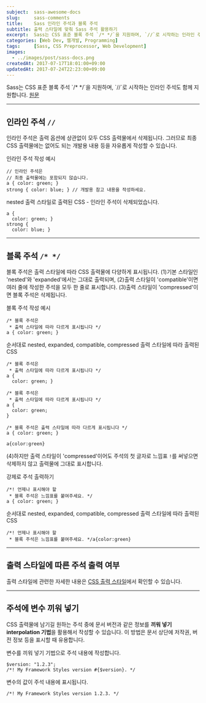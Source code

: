 ```yaml
---
subject:  sass-awesome-docs
slug:     sass-comments
title:    Sass 인라인 주석과 블록 주석
subtitle: 출력 스타일에 맞춰 Sass 주석 활용하기
excerpt:  Sass는 CSS 표준 블록 주석 `/* */`을 지원하며, `//`로 시작하는 인라인 주석도 함께 지원합니다.
categories: [Web Dev, 웹개발, Programming]
tags:     [Sass, CSS Preprocessor, Web Development]
images:
  - ../images/post/sass-docs.png
createdAt: 2017-07-17T18:01:00+09:00
updatedAt: 2017-07-24T22:23:00+09:00
---
```





<div className="lead">
    Sass는 CSS 표준 블록 주석 `/* */`을 지원하며, `//`로 시작하는 인라인 주석도 함께 지원합니다.
    <a className="original-link" target="_blank" href="https://sass-lang.com/documentation/file.SASS_REFERENCE.html#Comments________and_____comments">원문</a>
</div>

***

## 인라인 주석 `//`
인라인 주석은 출력 옵션에 상관없이 모두 CSS 출력물에서 삭제됩니다. 그러므로 최종 CSS 출력물에는 없어도 되는 개발용 내용 등을 자유롭게 작성할 수 있습니다.

<p className="code-label code-label-scss">인라인 주석 작성 예시</p>

```scss{numberLines: true}
// 인라인 주석은
// 최종 출력물에는 포함되지 않습니다.
a { color: green; }
strong { color: blue; } // 개발용 참고 내용을 작성하세요.
```

<p className="code-label code-label-css">nested 출력 스타일로 출력된 CSS - 인라인 주석이 삭제되었습니다.</p>

```css{numberLines: true}
a {
  color: green; }
strong { 
  color: blue; }
```

***

## 블록 주석 `/* */`
블록 주석은 출력 스타일에 따라 CSS 출력물에 다양하게 표시됩니다.
(1)기본 스타일인 'nested'와 'expanded'에서는 그대로 출력되며, 
(2)출력 스타일이 'compatible'이면 여러 줄에 작성한 주석을 모두 한 줄로 표시합니다.
(3)출력 스타일이 'compressed'이면 블록 주석은 삭제됩니다. 

<p className="code-label code-label-scss">블록 주석 작성 예시</p>

```scss{numberLines: true}
/* 블록 주석은
 * 출력 스타일에 따라 다르게 표시됩니다 */
a { color: green; }
```

<p className="code-label code-label-css">순서대로 nested, expanded, compatible, compressed 출력 스타일에 따라 출력된 CSS</p>

```css{numberLines: true}
/* 블록 주석은
 * 출력 스타일에 따라 다르게 표시됩니다 */
a {
  color: green; }
  
/* 블록 주석은
 * 출력 스타일에 따라 다르게 표시됩니다 */
a {
  color: green;
}

/* 블록 주석은 출력 스타일에 따라 다르게 표시됩니다 */
a { color: green; }

a{color:green}
```

(4)하지만 출력 스타일이 'compressed'이어도 주석의 첫 글자로 느낌표 `!`를 써넣으면 삭제하지 않고 출력물에 그대로 표시합니다.

<p className="code-label code-label-scss">강제로 주석 출력하기</p>

```scss{numberLines: true}
/*! 언제나 표시해야 할
 * 블록 주석은 느낌표를 붙여주세요. */
a { color: green; }
```

<p className="code-label code-label-css">순서대로 nested, expanded, compatible, compressed 출력 스타일에 따라 출력된 CSS</p>

```css{numberLines: true}
/*! 언제나 표시해야 할
 * 블록 주석은 느낌표를 붙여주세요. */a{color:green}
```

***

## 출력 스타일에 따른 주석 출력 여부
<SassCommentsTable/>

출력 스타일에 관련한 자세한 내용은 [CSS 출력 스타일](/blog/sass-css-output-style/)에서 확인할 수 있습니다.

***

## 주석에 변수 끼워 넣기
CSS 출력물에 남기길 원하는 주석 중에 문서 버전과 같은 정보를 **끼워 넣기 <SideBySide>interpolation</SideBySide> 기법**을 활용해서 작성할 수 있습니다.
이 방법은 문서 상단에 저작권, 버전 정보 등을 표시할 때 유용합니다.

<p className="code-label code-label-scss">변수를 끼워 넣기 기법으로 주석 내용에 작성합니다.</p>

```scss{numberLines: true}
$version: "1.2.3";
/*! My Framework Styles version #{$version}. */
```

<p className="code-label code-label-css">변수의 값이 주석 내용에 표시됩니다.</p>

```css{numberLines: true}
/*! My Framework Styles version 1.2.3. */
```
